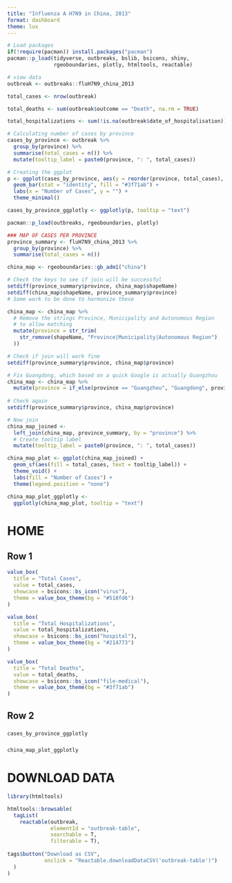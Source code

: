 ```yaml
---
title: "Influenza A H7N9 in China, 2013"
format: dashboard
theme: lux
---
```


```r
# Load packages 
if(!require(pacman)) install.packages("pacman")
pacman::p_load(tidyverse, outbreaks, bslib, bsicons, shiny, 
               rgeoboundaries, plotly, htmltools, reactable)

# view data
outbreak <- outbreaks::fluH7N9_china_2013
```

```r
total_cases <- nrow(outbreak)

total_deaths <- sum(outbreak$outcome == "Death", na.rm = TRUE)

total_hospitalizations <- sum(!is.na(outbreak$date_of_hospitalisation))
```

```r

# Calculating number of cases by province
cases_by_province <- outbreak %>%
  group_by(province) %>%
  summarise(total_cases = n()) %>%
  mutate(tooltip_label = paste0(province, ": ", total_cases))

# Creating the ggplot
p <- ggplot(cases_by_province, aes(y = reorder(province, total_cases), x = total_cases, text = tooltip_label)) +
  geom_bar(stat = "identity", fill = "#3f71ab") +
  labs(x = "Number of Cases", y = "") +
  theme_minimal()

cases_by_province_ggplotly <- ggplotly(p, tooltip = "text")
```

```r
pacman::p_load(outbreaks, rgeoboundaries, plotly)

### MAP OF CASES PER PROVINCE
province_summary <- fluH7N9_china_2013 %>% 
  group_by(province) %>% 
  summarise(total_cases = n()) 

china_map <- rgeoboundaries::gb_adm1("china")

# Check the keys to see if join will be successful
setdiff(province_summary$province, china_map$shapeName)
setdiff(china_map$shapeName, province_summary$province)
# Some work to be done to harmonize these

china_map <- china_map %>%
  # Remove the strings Province, Municipality and Autonomous Region 
  # to allow matching
  mutate(province = str_trim(
    str_remove(shapeName, "Province|Municipality|Autonomous Region")
  ))

# Check if join will work fine
setdiff(province_summary$province, china_map$province)

# Fix Guangdong, which based on a quick Google is actually Guangzhou
china_map <- china_map %>% 
  mutate(province = if_else(province == "Guangzhou", "Guangdong", province)) 
  
# Check again
setdiff(province_summary$province, china_map$province)

# Now join
china_map_joined <- 
  left_join(china_map, province_summary, by = "province") %>% 
  # Create tooltip label 
  mutate(tooltip_label = paste0(province, ": ", total_cases))

china_map_plot <- ggplot(china_map_joined) +
  geom_sf(aes(fill = total_cases, text = tooltip_label)) + 
  theme_void() +
  labs(fill = "Number of Cases") + 
  theme(legend.position = "none")

china_map_plot_ggplotly <- 
  ggplotly(china_map_plot, tooltip = "text")
```

# HOME 

## Row 1 {height=20%}

```r
value_box(
  title = "Total Cases",
  value = total_cases,
  showcase = bsicons::bs_icon("virus"),
  theme = value_box_theme(bg = "#518fd6")
)
```

```r
value_box(
  title = "Total Hospitalizations",
  value = total_hospitalizations,
  showcase = bsicons::bs_icon("hospital"),
  theme = value_box_theme(bg = "#214773")
)
```

```r
value_box(
  title = "Total Deaths",
  value = total_deaths,
  showcase = bsicons::bs_icon("file-medical"),
  theme = value_box_theme(bg = "#3f71ab")
)
```


## Row 2 {height=80%}

### {width=34%}

```r
cases_by_province_ggplotly
```


### {width=66%}

```r
china_map_plot_ggplotly
```

# DOWNLOAD DATA

```r
library(htmltools)

htmltools::browsable(
  tagList(
    reactable(outbreak, 
              elementId = "outbreak-table", 
              searchable = T, 
              filterable = T), 
    
tags$button("Download as CSV", 
            onclick = "Reactable.downloadDataCSV('outbreak-table')")
  )
)
```